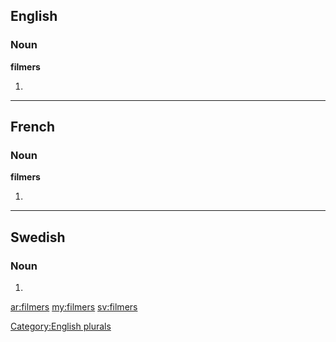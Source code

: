==English==

===Noun===
'''filmers'''

# {{plural of|[[filmer]]}}

[[Category:English plurals]]

----

==French==

===Noun===
'''filmers''' {{m}}

# {{plural of|[[filmer]]|lang=fr}}

----

==Swedish==

===Noun===
{{infl|sv|noun form}}

# {{sv-noun-form-indef-gen-pl|film}}

[[ar:filmers]]
[[my:filmers]]
[[sv:filmers]]